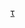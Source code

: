 {{Navbox
| name  = 天王星
| state = {{{state<includeonly>|autocollapse</includeonly>}}}
| title = [[天王星]]
| bodyclass = hlist
| image = [[File:Uranus.jpg|right|120px|border|alt=]]
| basestyle = text-align: center;

|group1 = 地理
|list1 =  
* [[天王星大氣層|大氣層]]
* [[天王星氣候|氣候]]
* [[天王星環|環]]
* [[天王星的卫星|衛星]]

|group2 = 主要[[天王星的衛星|衛星]]
|list2  = 
* [[天卫一]]
* [[天卫五]]
* [[天卫四]]
* [[天卫十五]]
* [[天卫三]]
* [[天卫二]]

|group3= 發現
| list3=  
* [[杰拉德·柯伊伯]] 
* [[威廉·赫歇爾]]
* [[威廉·拉塞爾]]

|group4= [[天王星探測|探索]]
| list4= {{Navbox subgroup

  |group1 = 过去
  |list1 =  
* [[旅行者2号|-{zh-cn:旅行者2号; zh-tw:航海家2號; zh-hk:航行者2號;}-]]<small>（1986年飞掠）</small>

  |group2 = 提议
  |list2 =  
* [[ODINUS]]
* [[天王星軌道探測器]]
}}

|group5 = 其他
|list5  = 
* [[參旗增五]]
* [[天王星軌道穿越小行星]]

| below =
* {{icon|category}} '''[[:category:天王星|分类]]'''
}}<noinclude>
{{collapsible option}}
{{Documentation}}

[[Category:太陽系模板|{{PAGENAME}}]]
[[Category:天王星|τ]]
</noinclude>